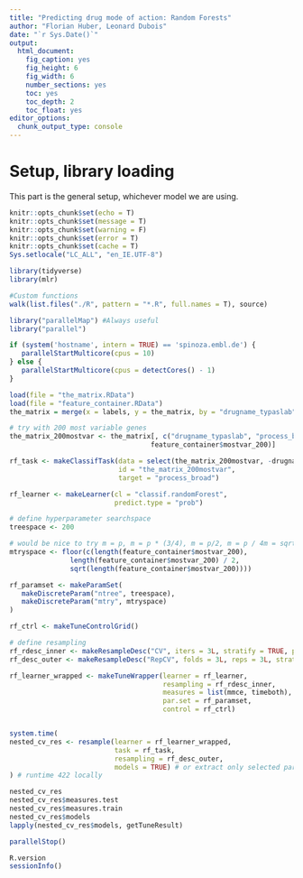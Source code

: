 ```yaml
---
title: "Predicting drug mode of action: Random Forests"
author: "Florian Huber, Leonard Dubois"
date: "`r Sys.Date()`"
output:
  html_document:
    fig_caption: yes
    fig_height: 6
    fig_width: 6
    number_sections: yes
    toc: yes
    toc_depth: 2
    toc_float: yes
editor_options: 
  chunk_output_type: console
---
```



# Setup, library loading

This part is the general setup, whichever model we are using.

```r
knitr::opts_chunk$set(echo = T)
knitr::opts_chunk$set(message = T)
knitr::opts_chunk$set(warning = F)
knitr::opts_chunk$set(error = T)
knitr::opts_chunk$set(cache = T)
Sys.setlocale("LC_ALL", "en_IE.UTF-8")

library(tidyverse)
library(mlr)

#Custom functions
walk(list.files("./R", pattern = "*.R", full.names = T), source)

library("parallelMap") #Always useful
library("parallel")

if (system('hostname', intern = TRUE) == 'spinoza.embl.de') {
   parallelStartMulticore(cpus = 10)
} else {
   parallelStartMulticore(cpus = detectCores() - 1)
}

load(file = "the_matrix.RData")
load(file = "feature_container.RData")
the_matrix = merge(x = labels, y = the_matrix, by = "drugname_typaslab", all.y = T)
```



```r
# try with 200 most variable genes
the_matrix_200mostvar <- the_matrix[, c("drugname_typaslab", "process_broad", 
                                   feature_container$mostvar_200)]

rf_task <- makeClassifTask(data = select(the_matrix_200mostvar, -drugname_typaslab), 
                           id = "the_matrix_200mostvar", 
                           target = "process_broad")

rf_learner <- makeLearner(cl = "classif.randomForest", 
                          predict.type = "prob")

# define hyperparameter searchspace 
treespace <- 200

# would be nice to try m = p, m = p * (3/4), m = p/2, m = p / 4m = sqrt(p)
mtryspace <- floor(c(length(feature_container$mostvar_200), 
               length(feature_container$mostvar_200) / 2, 
               sqrt(length(feature_container$mostvar_200))))

rf_paramset <- makeParamSet(
   makeDiscreteParam("ntree", treespace), 
   makeDiscreteParam("mtry", mtryspace)
)

rf_ctrl <- makeTuneControlGrid() 

# define resampling
rf_rdesc_inner <- makeResampleDesc("CV", iters = 3L, stratify = TRUE, predict = "both")
rf_desc_outer <- makeResampleDesc("RepCV", folds = 3L, reps = 3L, stratify = TRUE, predict = "both")

rf_learner_wrapped <- makeTuneWrapper(learner = rf_learner, 
                                      resampling = rf_rdesc_inner, 
                                      measures = list(mmce, timeboth), 
                                      par.set = rf_paramset, 
                                      control = rf_ctrl)


system.time(
nested_cv_res <- resample(learner = rf_learner_wrapped, 
                          task = rf_task, 
                          resampling = rf_desc_outer, 
                          models = TRUE) # or extract only selected parts using extract argument 
) # runtime 422 locally

nested_cv_res
nested_cv_res$measures.test
nested_cv_res$measures.train
nested_cv_res$models
lapply(nested_cv_res$models, getTuneResult)

parallelStop()
```



```r
R.version
sessionInfo()
```







